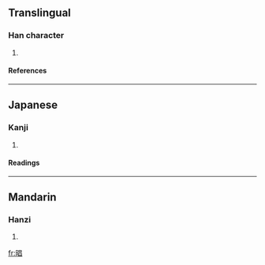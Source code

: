 ==Translingual==
===Han character===
{{Han char|rn=72|rad=日|as=08|sn=12|four=|canj=日日日 (AAA), X日日日 (XAAA)}}
# {{defn|Han|sort=日08}}
====References====
{{Han ref|kx=0497.311|dkj=14001|hdz=21518.090|uh=667F|ud=26239}}

----
==Japanese==
===Kanji===
{{ja-kanji|grade=|rs=日08}}
# {{defn|Japanese}} 
====Readings====
{{ja-readings|on=[[しょう]] (shō)|kun=}}

----
==Mandarin==
===Hanzi===
{{cmn-hanzi|pin=[[chāng]] ([[chang1]])|wg=ch'ang<sup>1</sup>}}
# {{defn|Mandarin}}

[[fr:晿]]